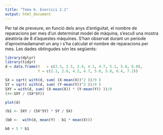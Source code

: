 ```yaml
---
title: "Tema 6. Exercici 2.1"
output: html_document
---
```


Per tal de preveure, en funció dels anys d'antiguitat, el nombre de reparacions per mes d'un determinat model de màquina, s'escull una mostra aleatòria de 8 d'aquestes màquines. S'han observat durant un període d'aproximadamanet un any i s'ha calculat el nombre de reparacions per mes. Les dades obtingudes són les següents:

```r
library(dplyr)
library(tidyr)
d = data.frame(X   = c(2.3, 2.5, 3.4, 4.1, 4.7, 5.1, 5.8, 6.0),
               Y = c(2.1, 2.6, 4.3, 4.7, 5.0, 5.8, 6.4, 7.2))
```

```r
SX = sqrt( with(d, sum( (X-mean(X))^2 ))/9 )
SY = sqrt( with(d, sum( (Y-mean(Y))^2 ))/9 )
SXY = with(d, sum( (X-mean(X)) * (Y-mean(Y)) ))/9
(r<-SXY / (SX*SY))
```

```r
plot(d)
```

```r
(b1 <- SXY / (SX*SY) * SY / SX)
```

```r
(b0 <-  with(d, mean(Y) - b1 * mean(X)))
```

```r
b0 + 5 * b1
```